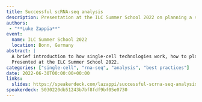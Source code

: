 ```yaml
---
title: Successful scRNA-seq analysis
description: Presentation at the ILC Summer School 2022 on planning a successful scRNA-seq experiment
authors:
 - "**Luke Zappia**"
event:
  name: ILC Summer School 2022
  location: Bonn, Germany
abstract: |
  A brief introduction to how single-cell technologies work, how to plan a successful experiment (from an analyst's point of view), the steps in a standard scRNA-seq analysis and touching on some more advanced topics.
  Presented at the ILC Summer School 2022.
categories: ["single-cell", "rna-seq", "analysis", "best practices"]
date: 2022-06-30T00:00:00+00:00
links:
  slides: https://speakerdeck.com/lazappi/successful-scrna-seq-analysis
speakerdeck: 5030220db51243b7bf8fdf9bf05e0730
---
```

